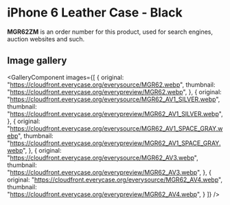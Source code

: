 
# iPhone 6 Leather Case - Black

<Callout type='info' emoji='👉🏻'>**MGR62ZM** is an order number for this product, used for search engines, auction websites and such.</Callout>

## Image gallery

<GalleryComponent
    images={[
      {
        original: "https://cloudfront.everycase.org/everysource/MGR62.webp",
        thumbnail: "https://cloudfront.everycase.org/everypreview/MGR62.webp",
      },
      {
        original: "https://cloudfront.everycase.org/everysource/MGR62_AV1_SILVER.webp",
        thumbnail: "https://cloudfront.everycase.org/everypreview/MGR62_AV1_SILVER.webp",
      },
      {
        original: "https://cloudfront.everycase.org/everysource/MGR62_AV1_SPACE_GRAY.webp",
        thumbnail: "https://cloudfront.everycase.org/everypreview/MGR62_AV1_SPACE_GRAY.webp",
      },
      {
        original: "https://cloudfront.everycase.org/everysource/MGR62_AV3.webp",
        thumbnail: "https://cloudfront.everycase.org/everypreview/MGR62_AV3.webp",
      },
      {
        original: "https://cloudfront.everycase.org/everysource/MGR62_AV4.webp",
        thumbnail: "https://cloudfront.everycase.org/everypreview/MGR62_AV4.webp",
      }
    ]}
  />
